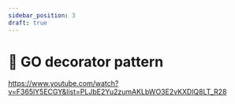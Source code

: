 ```yaml
---
sidebar_position: 3
draft: true
---
```


# 🚧 GO decorator pattern

https://www.youtube.com/watch?v=F365lY5ECGY&list=PLJbE2Yu2zumAKLbWO3E2vKXDlQ8LT_R28
